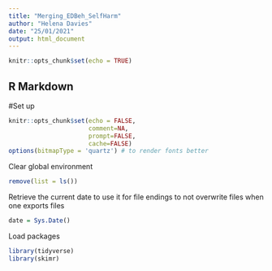 ```yaml
---
title: "Merging_EDBeh_SelfHarm"
author: "Helena Davies"
date: "25/01/2021"
output: html_document
---
```


```r
knitr::opts_chunk$set(echo = TRUE)
```

## R Markdown

#Set up
```r
knitr::opts_chunk$set(echo = FALSE,
                      comment=NA,
                      prompt=FALSE,
                      cache=FALSE)
options(bitmapType = 'quartz') # to render fonts better
```

Clear global environment
```r
remove(list = ls())
```

Retrieve the current date to use it for file endings to not overwrite files when one exports files
```r
date = Sys.Date()
```


Load packages
```r
library(tidyverse)
library(skimr)
```